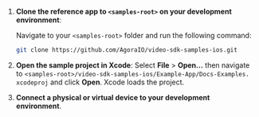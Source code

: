 <PlatformWrapper platform="ios">

1. **Clone the <Vpd  k="SDK" /> reference app to `<samples-root>` on your development environment**:

    Navigate to your `<samples-root>` folder and run the following command:
    <ProductWrapper notAllowed="signaling">
      ```bash
      git clone https://github.com/AgoraIO/video-sdk-samples-ios.git
      ```
    </ProductWrapper>
    <ProductWrapper product="signaling">

    </ProductWrapper>

1. **Open the sample project in Xcode**:
    <ProductWrapper notAllowed="signaling">
    Select **File** > **Open...** then navigate to `<samples-root>/video-sdk-samples-ios/Example-App/Docs-Examples.
        xcodeproj` and click **Open**. Xcode loads the project.
    </ProductWrapper>
    <ProductWrapper product="signaling">

    </ProductWrapper>

1. **Connect a physical or virtual <Vpl k="NAME" /> device to your development environment**.

</PlatformWrapper>
